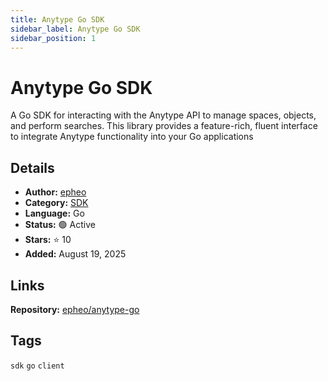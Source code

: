 ```yaml
---
title: Anytype Go SDK
sidebar_label: Anytype Go SDK
sidebar_position: 1
---
```


# Anytype Go SDK

A Go SDK for interacting with the Anytype API to manage spaces, objects, and perform searches. This library provides a feature-rich, fluent interface to integrate Anytype functionality into your Go applications

## Details

- **Author:** [epheo](https://github.com/epheo)
- **Category:** [SDK](/docs/examples/overview#sdks)
- **Language:** Go
- **Status:** 🟢 Active
- **Stars:** ⭐ 10
- **Added:** August 19, 2025

## Links

**Repository:** [epheo/anytype-go](https://github.com/epheo/anytype-go)

## Tags

`sdk` `go` `client`
